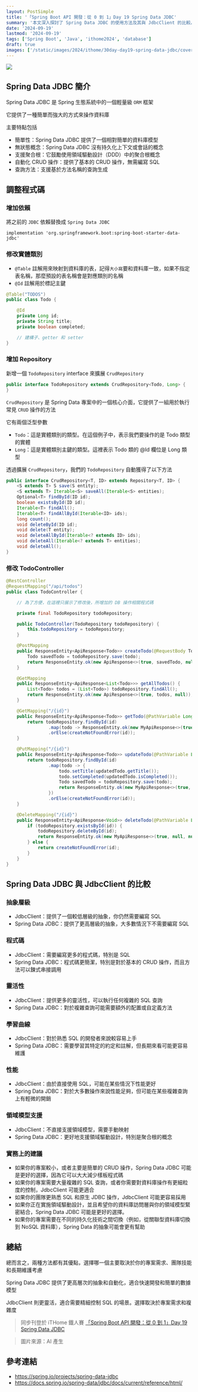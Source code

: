 ```yaml
---
layout: PostSimple
title: '「Spring Boot API 開發：從 0 到 1」Day 19 Spring Data JDBC'
summary: '本文深入探討了 Spring Data JDBC 的使用方法及其與 JdbcClient 的比較。文章首先介紹了 Spring Data JDBC 的主要特點，包括簡單性、無狀態概念和自動化 CRUD 操作等。接著，文章詳細說明了如何在 Spring Boot 項目中集成 Spring Data JDBC，包括添加依賴、修改實體類別和創建 Repository。文章還提供了使用 Spring Data JDBC 重寫 TodoController 的完整代碼示例。最後，文章對比了 Spring Data JDBC 和 JdbcClient 在抽象層級、程式碼量、靈活性、學習曲線和性能等方面的差異，並提供了實務上的選擇建議。這篇文章為 Spring Boot 開發者提供了全面的 Spring Data JDBC 使用指南，有助於選擇適合項目需求的數據訪問方法'
date: '2024-09-19'
lastmod: '2024-09-19'
tags: ['Spring Boot', 'Java', 'ithome2024', 'database']
draft: true
images: ['/static/images/2024/ithome/30day-day19-spring-data-jdbc/cover.webp']
---
```


![](/static/images/2024/ithome/30day-day19-spring-data-jdbc/cover.webp)

## Spring Data JDBC 簡介

Spring Data JDBC 是 Spring 生態系統中的一個輕量級 `ORM` 框架

它提供了一種簡單而強大的方式來操作資料庫

主要特點包括

- 簡單性：Spring Data JDBC 提供了一個相對簡單的資料庫模型
- 無狀態概念：Spring Data JDBC 沒有持久化上下文或會話的概念
- 支援聚合根：它鼓勵使用領域驅動設計（DDD）中的聚合根概念
- 自動化 CRUD 操作：提供了基本的 CRUD 操作，無需編寫 SQL
- 查詢方法：支援基於方法名稱的查詢生成

## 調整程式碼

### 增加依賴

將之前的 `JDBC` 依賴替換成 `Spring Data JDBC`

```
implementation 'org.springframework.boot:spring-boot-starter-data-jdbc'
```

### 修改實體類別

- `@Table` 註解用來映射到資料庫的表，記得`大小寫`要和資料庫一致，如果不指定表名稱，那麼預設的表名稱會是對應類別的名稱
- `@Id` 註解用於標記主鍵

```Java
@Table("TODOS")
public class Todo {

    @Id
    private Long id;
    private String title;
    private boolean completed;

    // 建構子、getter 和 setter
}
```

### 增加 Repository

新增一個 `TodoRepository` interface 來擴展 `CrudRepository`

```Java
public interface TodoRepository extends CrudRepository<Todo, Long> {
}
```

`CrudRepository` 是 Spring Data 專案中的一個核心介面，它提供了一組用於執行常見 `CRUD` 操作的方法

它有兩個泛型參數

- `Todo`：這是實體類別的類型。在這個例子中，表示我們要操作的是 Todo 類型的實體
- `Long`：這是實體類別主鍵的類型。這裡表示 Todo 類的 @Id 欄位是 Long 類型

透過擴展 `CrudRepository`，我們的 `TodoRepository` 自動獲得了以下方法

```Java
public interface CrudRepository<T, ID> extends Repository<T, ID> {
    <S extends T> S save(S entity);
    <S extends T> Iterable<S> saveAll(Iterable<S> entities);
    Optional<T> findById(ID id);
    boolean existsById(ID id);
    Iterable<T> findAll();
    Iterable<T> findAllById(Iterable<ID> ids);
    long count();
    void deleteById(ID id);
    void delete(T entity);
    void deleteAllById(Iterable<? extends ID> ids);
    void deleteAll(Iterable<? extends T> entities);
    void deleteAll();
}
```

### 修改 TodoController

```Java
@RestController
@RequestMapping("/api/todos")
public class TodoController {

    // 為了方便，在這裡只展示了修改後，所增加的 DB 操作相關程式碼

    private final TodoRepository todoRepository;

    public TodoController(TodoRepository todoRepository) {
        this.todoRepository = todoRepository;
    }

    @PostMapping
    public ResponseEntity<ApiResponse<Todo>> createTodo(@RequestBody Todo todo) {
        Todo savedTodo = todoRepository.save(todo);
        return ResponseEntity.ok(new ApiResponse<>(true, savedTodo, null));
    }

    @GetMapping
    public ResponseEntity<ApiResponse<List<Todo>>> getAllTodos() {
        List<Todo> todos = (List<Todo>) todoRepository.findAll();
        return ResponseEntity.ok(new ApiResponse<>(true, todos, null));
    }

    @GetMapping("/{id}")
    public ResponseEntity<ApiResponse<Todo>> getTodo(@PathVariable Long id) {
        return todoRepository.findById(id)
                .map(todo -> ResponseEntity.ok(new MyApiResponse<>(true, todo, null)))
                .orElse(createNotFoundError(id));
    }

    @PutMapping("/{id}")
    public ResponseEntity<ApiResponse<Todo>> updateTodo(@PathVariable Long id, @RequestBody Todo updatedTodo) {
        return todoRepository.findById(id)
                .map(todo -> {
                    todo.setTitle(updatedTodo.getTitle());
                    todo.setCompleted(updatedTodo.isCompleted());
                    Todo savedTodo = todoRepository.save(todo);
                    return ResponseEntity.ok(new MyApiResponse<>(true, savedTodo, null));
                })
                .orElse(createNotFoundError(id));
    }

    @DeleteMapping("/{id}")
    public ResponseEntity<ApiResponse<Void>> deleteTodo(@PathVariable Long id) {
        if (todoRepository.existsById(id)) {
            todoRepository.deleteById(id);
            return ResponseEntity.ok(new MyApiResponse<>(true, null, null));
        } else {
            return createNotFoundError(id);
        }
    }
}
```

## Spring Data JDBC 與 JdbcClient 的比較

### 抽象層級

- JdbcClient：提供了一個較低層級的抽象，你仍然需要編寫 SQL
- Spring Data JDBC：提供了更高層級的抽象，大多數情況下不需要編寫 SQL

### 程式碼

- JdbcClient：需要編寫更多的程式碼，特別是 SQL
- Spring Data JDBC：程式碼更簡潔，特別是對於基本的 CRUD 操作，而且方法可以鍊式串接調用

### 靈活性

- JdbcClient：提供更多的靈活性，可以執行任何複雜的 SQL 查詢
- Spring Data JDBC：對於複雜查詢可能需要額外的配置或自定義方法

### 學習曲線

- JdbcClient：對於熟悉 SQL 的開發者來說較容易上手
- Spring Data JDBC：需要學習其特定的約定和註解，但長期來看可能更容易維護

### 性能

- JdbcClient：由於直接使用 SQL，可能在某些情況下性能更好
- Spring Data JDBC：對於大多數操作來說性能足夠，但可能在某些複雜查詢上有輕微的開銷

### 領域模型支援

- JdbcClient：不直接支援領域模型，需要手動映射
- Spring Data JDBC：更好地支援領域驅動設計，特別是聚合根的概念

### 實務上的建議

- 如果你的專案較小，或者主要是簡單的 CRUD 操作，Spring Data JDBC 可能是更好的選擇，因為它可以大大減少樣板程式碼
- 如果你的專案需要大量複雜的 SQL 查詢，或者你需要對資料庫操作有更細粒度的控制，JdbcClient 可能更適合
- 如果你的團隊更熟悉 SQL 和原生 JDBC 操作，JdbcClient 可能更容易採用
- 如果你正在實施領域驅動設計，並且希望你的資料庫訪問層與你的領域模型緊密結合，Spring Data JDBC 可能是更好的選擇。
- 如果你的專案需要在不同的持久化技術之間切換（例如，從關聯型資料庫切換到 NoSQL 資料庫），Spring Data 的抽象可能會更有幫助

## 總結

總而言之，兩種方法都有其優點，選擇哪一個主要取決於你的專案需求、團隊技能和長期維護考慮

Spring Data JDBC 提供了更高層次的抽象和自動化，適合快速開發和簡單的數據模型

JdbcClient 則更靈活，適合需要精細控制 SQL 的場景。選擇取決於專案需求和複雜度

> 同步刊登於 iTHome 鐵人賽 [「Spring Boot API 開發：從 0 到 1」Day 19 Spring Data JDBC]()

> 圖片來源：AI 產生

## 參考連結

- https://spring.io/projects/spring-data-jdbc
- https://docs.spring.io/spring-data/jdbc/docs/current/reference/html/
